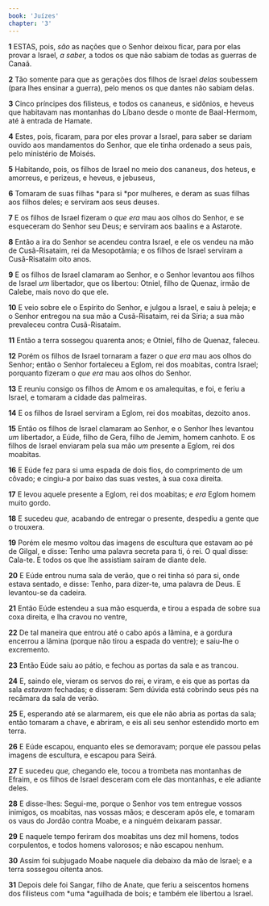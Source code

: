 ```yaml
---
book: 'Juízes'
chapter: '3'
---
```


**1** ESTAS, pois, _são_ as nações que o Senhor deixou ficar, para por elas provar a Israel, _a saber,_ a todos os que não sabiam de todas as guerras de Canaã.

**2** Tão somente para que as gerações dos filhos de Israel _delas_ soubessem (para lhes ensinar a guerra), pelo menos os que dantes não sabiam delas.

**3** Cinco príncipes dos filisteus, e todos os cananeus, e sidônios, e heveus que habitavam nas montanhas do Líbano desde o monte de Baal-Hermom, até à entrada de Hamate.

**4** Estes, pois, ficaram, para por eles provar a Israel, para saber se dariam ouvido aos mandamentos do Senhor, que ele tinha ordenado a seus pais, pelo ministério de Moisés.

**5** Habitando, pois, os filhos de Israel no meio dos cananeus, dos heteus, e amorreus, e perizeus, e heveus, e jebuseus,

**6** Tomaram de suas filhas *para si *por mulheres, e deram as suas filhas aos filhos deles; e serviram aos seus deuses.

**7** E os filhos de Israel fizeram o _que_ _era_ mau aos olhos do Senhor, e se esqueceram do Senhor seu Deus; e serviram aos baalins e a Astarote.

**8** Então a ira do Senhor se acendeu contra Israel, e ele os vendeu na mão de Cusã-Risataim, rei da Mesopotâmia; e os filhos de Israel serviram a Cusã-Risataim oito anos.

**9** E os filhos de Israel clamaram ao Senhor, e o Senhor levantou aos filhos de Israel _um_ libertador, que os libertou: Otniel, filho de Quenaz, irmão de Calebe, mais novo do que ele.

**10** E veio sobre ele o Espírito do Senhor, e julgou a Israel, e saiu à peleja; e o Senhor entregou na sua mão a Cusã-Risataim, rei da Síria; a sua mão prevaleceu contra Cusã-Risataim.

**11** Então a terra sossegou quarenta anos; e Otniel, filho de Quenaz, faleceu.

**12** Porém os filhos de Israel tornaram a fazer o _que era_ mau aos olhos do Senhor; então o Senhor fortaleceu a Eglom, rei dos moabitas, contra Israel; porquanto fizeram o _que era_ mau aos olhos do Senhor.

**13** E reuniu consigo os filhos de Amom e os amalequitas, e foi, e feriu a Israel, e tomaram a cidade das palmeiras.

**14** E os filhos de Israel serviram a Eglom, rei dos moabitas, dezoito anos.

**15** Então os filhos de Israel clamaram ao Senhor, e o Senhor lhes levantou _um_ libertador, a Eúde, filho de Gera, filho de Jemim, homem canhoto. E os filhos de Israel enviaram pela sua mão _um_ presente a Eglom, rei dos moabitas.

**16** E Eúde fez para si uma espada de dois fios, do comprimento de um côvado; e cingiu-a por baixo das suas vestes, à sua coxa direita.

**17** E levou aquele presente a Eglom, rei dos moabitas; e _era_ Eglom homem muito gordo.

**18** E sucedeu _que,_ acabando de entregar o presente, despediu a gente que o trouxera.

**19** Porém ele mesmo voltou das imagens de escultura que estavam ao pé de Gilgal, e disse: Tenho uma palavra secreta para ti, ó rei. O qual disse: Cala-te. E todos os que lhe assistiam saíram de diante dele.

**20** E Eúde entrou numa sala de verão, que o rei tinha só para si, onde estava sentado, e disse: Tenho, para dizer-te, uma palavra de Deus. E levantou-se da cadeira.

**21** Então Eúde estendeu a sua mão esquerda, e tirou a espada de sobre sua coxa direita, e lha cravou no ventre,

**22** De tal maneira que entrou até o cabo após a lâmina, e a gordura encerrou a lâmina (porque não tirou a espada do ventre); e saiu-lhe o excremento.

**23** Então Eúde saiu ao pátio, e fechou as portas da sala e as trancou.

**24** E, saindo ele, vieram os servos do rei, e viram, e eis que as portas da sala _estavam_ fechadas; e disseram: Sem dúvida está cobrindo seus pés na recâmara da sala de verão.

**25** E, esperando até se alarmarem, eis que ele não abria as portas da sala; então tomaram a chave, e abriram, e eis ali seu senhor estendido morto em terra.

**26** E Eúde escapou, enquanto eles se demoravam; porque ele passou pelas imagens de escultura, e escapou para Seirá.

**27** E sucedeu _que,_ chegando ele, tocou a trombeta nas montanhas de Efraim, e os filhos de Israel desceram com ele das montanhas, e ele adiante deles.

**28** E disse-lhes: Segui-me, porque o Senhor vos tem entregue vossos inimigos, os moabitas, nas vossas mãos; e desceram após ele, e tomaram os vaus do Jordão contra Moabe, e a ninguém deixaram passar.

**29** E naquele tempo feriram dos moabitas uns dez mil homens, todos corpulentos, e todos homens valorosos; e não escapou nenhum.

**30** Assim foi subjugado Moabe naquele dia debaixo da mão de Israel; e a terra sossegou oitenta anos.

**31** Depois dele foi Sangar, filho de Anate, que feriu a seiscentos homens dos filisteus com *uma *aguilhada de bois; e também ele libertou a Israel.
